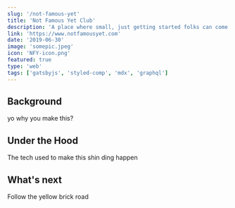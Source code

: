 ```yaml
---
slug: '/not-famous-yet'
title: 'Not Famous Yet Club'
description: 'A place where small, just getting started folks can come together. For all those future famous people ⭐'
link: 'https://www.notfamousyet.com'
date: '2019-06-30'
image: 'somepic.jpeg'
icon: 'NFY-icon.png'
featured: true
type: 'web'
tags: ['gatsbyjs', 'styled-comp', 'mdx', 'graphql']
---
```



<ProjectSectionTop frontmatter={props.frontmatter} />

## Background

yo why you make this?

## Under the Hood

The tech used to make this shin ding happen

## What's next

Follow the yellow brick road
